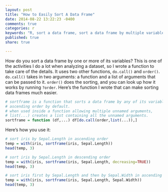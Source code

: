 ```yaml
---
layout: post
title: "How to Easily Sort A Data Frame"
date: 2014-08-22 13:22:23 -0400
comments: true
categories: r
keywords: "R, sort a data frame, sort a data frame by multiple variables"
published: true
share: true

---
```

How do you sort a data frame by one or more of its variables? This is one of the activities I do a lot when analyzing a dataset, so I wrote a function to take care of the details. It uses two other functions, `do.call()` and `order()`. `do.call()` takes in two arguments: a function and a list of arguments that can be passed to it. `order()` does the sorting, and you can look up how it works by running `?order`. Here's the function I wrote that can make sorting data frames much easier.
```r
# sortframe is a function that sorts a data frame by any of its variables in
# ascending order by default.
# when used inside a function allowing multiple unnamed arguments,
# list(...) creates a list containing all the unnamed arguments.
sortframe = function (df,...) df[do.call(order,list(...)),]
```

Here's how you use it:
```r
# sort iris by Sepal.Length in ascending order
temp = with(iris, sortframe(iris, Sepal.Length))
head(temp, 3)

# sort iris by Sepal.Length in descending order
temp = with(iris, sortframe(iris, Sepal.Length, decreasing=TRUE))
head(temp, 3)

# sort iris first by Sepal.Length and then by Sepal.Width in ascending order
temp = with(iris, sortframe(iris, Sepal.Length, Sepal.Width))
head(temp, 3)
```
